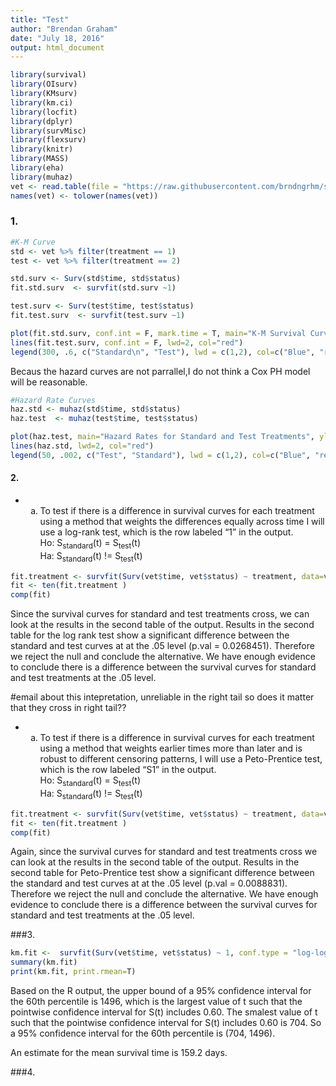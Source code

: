 ```yaml
---
title: "Test"
author: "Brendan Graham"
date: "July 18, 2016"
output: html_document
---
```


```r
library(survival)
library(OIsurv)
library(KMsurv)
library(km.ci)
library(locfit)
library(dplyr)
library(survMisc)
library(flexsurv)
library(knitr)
library(MASS)
library(eha)
library(muhaz)
vet <- read.table(file = "https://raw.githubusercontent.com/brndngrhm/survival_analysis/master/Veteran(1).txt", header = T, stringsAsFactors = F)
names(vet) <- tolower(names(vet))
```

### 1.
```r
#K-M Curve
std <- vet %>% filter(treatment == 1)
test <- vet %>% filter(treatment == 2)

std.surv <- Surv(std$time, std$status)
fit.std.surv  <- survfit(std.surv ~1)

test.surv <- Surv(test$time, test$status)
fit.test.surv  <- survfit(test.surv ~1)

plot(fit.std.surv, conf.int = F, mark.time = T, main="K-M Survival Curves for Standard and Test Treatments", ylab="Survival probability", xlab="Time Since Start of Trial (days)", col="Blue", lwd=2)
lines(fit.test.surv, conf.int = F, lwd=2, col="red")
legend(300, .6, c("Standard\n", "Test"), lwd = c(1,2), col=c("Blue", "red"))
```


Becaus the hazard curves are not parrallel,I do not think a Cox PH model will be reasonable.
```r
#Hazard Rate Curves
haz.std <- muhaz(std$time, std$status)
haz.test  <- muhaz(test$time, test$status)

plot(haz.test, main="Hazard Rates for Standard and Test Treatments", ylab="Hazard Rate", xlab="Time Since Start of Trial (days)", col="Blue", lwd=2)
lines(haz.std, lwd=2, col="red")
legend(50, .002, c("Test", "Standard"), lwd = c(1,2), col=c("Blue", "red"))
```

#### 2.
 * a. To test if there is a difference in survival curves for each treatment using a method that weights the differences equally across time I will use a log-rank test, which is the row labeled "1" in the output.    
Ho: S~standard~(t) = S~test~(t)  
Ha: S~standard~(t) != S~test~(t)
```r
fit.treatment <- survfit(Surv(vet$time, vet$status) ~ treatment, data=vet)
fit <- ten(fit.treatment )
comp(fit)
```
Since the survival curves for standard and test treatments cross,  we can look at the results in the second table of the output. Results in the second table for the log rank test show a significant difference between the standard and test curves at at the .05 level (p.val = 0.0268451). Therefore we reject the null and conclude the alternative. We have enough evidence to conclude there is a difference between the survival curves for standard and test treatments at the .05 level.

#email about this intepretation, unreliable in the right tail so does it matter that they cross in right tail??

 * a. To test if there is a difference in survival curves for each treatment using a method that weights earlier times more than later and is robust to different censoring patterns, I will use a Peto-Prentice test, which is the row labeled "S1" in the output.    
Ho: S~standard~(t) = S~test~(t)  
Ha: S~standard~(t) != S~test~(t)
```r
fit.treatment <- survfit(Surv(vet$time, vet$status) ~ treatment, data=vet)
fit <- ten(fit.treatment )
comp(fit)
```
Again, since the survival curves for standard and test treatments cross we can look at the results in the second table of the output. Results in the second table for Peto-Prentice test show a significant difference between the standard and test curves at at the .05 level (p.val = 0.0088831). Therefore we reject the null and conclude the alternative. We have enough evidence to conclude there is a difference between the survival curves for standard and test treatments at the .05 level.

###3. 
```r
km.fit <-  survfit(Surv(vet$time, vet$status) ~ 1, conf.type = "log-log",data=vet)
summary(km.fit)
print(km.fit, print.rmean=T)

```
Based on the R output, the upper bound of a 95% confidence interval for the 60th percentile is 1496, which is the largest value of t such that the pointwise confidence interval for S(t) includes 0.60. The smalest value of t such that the pointwise confidence interval for S(t) includes 0.60 is 704. So a 95% confidence interval for the 60th percentile is (704, 1496).  

An estimate for the mean survival time is 159.2 days.

###4.



